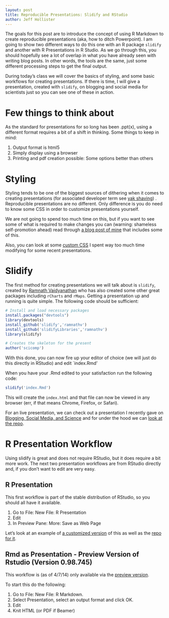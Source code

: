 ---
layout: post
title: Reproducible Presentations: Slidify and RStudio
author: Jeff Hollister
---

The goals for this post are to introduce the concept of using R Markdown to create reproducible presentations (aka, how to ditch Powerpoint).  I am going to show two different ways to do this one with an R package `slidify` and another with R Presentations in R Studio.  As we go through this, you should hopefully see a lot of overlap in what you have already seen with writing blog posts.  In other words, the tools are the same, just some different processing steps to get the final output.

During today's class we will cover the basics of styling, and some basic workflows for creating presentations.  If there is time, I will give a presentation, created with `slidify`, on blogging and social media for scientists just so you can see one of these in action.

# Few things to think about

As the standard for presentations for so long has been .ppt(x), using a different format requires a bit of a shift in thinking.  Some things to keep in mind:

1. Output format is html5
2. Simply display using a browser
3. Printing and pdf creation possible: Some options better than others

# Styling

Styling tends to be one of the biggest sources of dithering when it comes to creating presentations (for associated developer term see [yak shaving](http://en.wiktionary.org/wiki/yak_shaving)) .  Reproducible presentations are no different.  Only difference is you do need to know some CSS in order to customize presentations yourself.

We are not going to spend too much time on this, but if you want to see some of what is required to make changes you can (warning: shameless self-promotion ahead) read through [a blog post of mine](http://landeco2point0.wordpress.com/2013/11/07/r-studio-and-presentations-and-git-oh-my/) that includes some of this.

Also, you can look at some [custom CSS ](https://github.com/jhollist/epablogpresent/blob/gh-pages/assets/css/jwhSlidifyStyle.css) I spent way too much time modifying for some recent presentations.

# Slidify

The first method for creating presentations we will talk about is `slidify`, created by [Ramnath Vaidyanathan](https://github.com/ramnathv) who has also created some other great packages including `rCharts` and `rMaps`.  Getting a presentation up and running is quite simple.  The following code should be sufficient:

```{r echo=T, eval=FALSE}
# Install and load necessary packages
install.packages("devtools")
library(devtools)
install_github('slidify','ramnathv')
install_github('slidifyLibraries','ramnathv')
library(slidify)

# Creates the skeleton for the present
author('scicomp')
```

With this done, you can now fire up your editor of choice (we will just do this directly in RStudio) and edit `index.Rmd'

When you have your .Rmd edited to your satisfaction run the following code:

```{r echo=T, eval=FALSE}
slidify('index.Rmd')
```

This will create the `index.html` and that file can now be viewed in any browser (err, if that means Chrome, Firefox, or Safari).

For an live presentation, we can check out a presentation I recently gave on [Blogging, Social Media, and Science](http://jwhollister.com/epablogpresent) and for under the hood we can [look at the repo](https://github.com/jhollist/epablogpresent).

# R Presentation Workflow

Using slidify is great and does not require RStudio, but it does require a bit more work.  The next two presentation workflows are from RStudio directly and, if you don't want to edit are very easy.

## R Presentation

This first workflow is part of the stable distribution of RStudio, so you should all have it available.

1. Go to File: New File: R Presentation
2. Edit
3. In Preview Pane: More: Save as Web Page

Let's look at an example of [a customized version](http://jwhollister.com/urimesm) of this as well as the [repo for it](https://github.com/jhollist/urimesm).

## Rmd as Presentation - Preview Version of Rstudio (Version 0.98.745)

This workflow is (as of 4/7/14) only available via the [preview version](http://www.rstudio.com/ide/download/preview).

To start this do the following:

1. Go to File: New File: R Markdown.
2. Select Presentation, select an output format and click OK.
3. Edit
4. Knit HTML (or PDF if Beamer)







